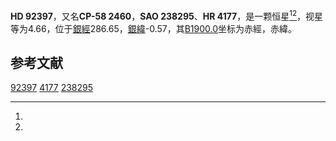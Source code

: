 {{Starbox begin
| name = HD 92397
}}
{{Starbox observe
| epoch = [[J2000.0|J2000.0]]
| constell = {{星座名待查}}<ref name=SIMBAD>{{cite web
 | url=http://simbad.u-strasbg.fr/simbad/sim-id?Ident=HR+4177
 | title=Pulsating variable Star
 | publisher=Centre de Données astronomiques de Strasbourg
 | work=SIMBAD
 | accessdate=2012-07-13
 | archive-date=2016-03-17
 | archive-url=https://web.archive.org/web/20160317141608/http://simbad.u-strasbg.fr/simbad/sim-id?Ident=HR+4177
 | dead-url=no
 }}</ref><ref name=DATA>{{cite web
 | url=http://vizier.u-strasbg.fr/viz-bin/VizieR-5?-out.add=.&-source=5050&-corr=PK=HR&-out.max=9999&HR=4177
 | title=VizieR Detailed Page
 | accessdate=2012-07-13
 | archive-date=2016-03-05
 | archive-url=https://web.archive.org/web/20160305080208/http://vizier.u-strasbg.fr/viz-bin/VizieR-5?-out.add=.&-source=5050&-corr=PK=HR&-out.max=9999&HR=4177
 | dead-url=no
 }}</ref>
| 星官 = 
| ra = {{RA|10|38|45.1}}<ref name=SIMBAD /><ref name=DATA />
| dec = {{DEC|-59|10|59}}<ref name=SIMBAD /><ref name=DATA />
| appmag_v = 4.66<ref name=SIMBAD /><ref name=DATA />
}}
{{Starbox character
| class = K4-5III:<ref name=SIMBAD /><ref name=DATA />
| b-v = 1.48<ref name=SIMBAD /><ref name=DATA />
| u-b = 0.97<ref name=SIMBAD /><ref name=DATA />
| r-i = 0.9<ref name=SIMBAD /><ref name=DATA />
| variable = 
}}
{{Starbox astrometry
| radial_v = 0.97
| prop_mo_ra = 11
| parallax = 0.016
| p_error = 
}}
{{Starbox catalog
| names =CP-58 2460，[[SAO星表|SAO]] 238295，[[HD星表|HD]] 92397，[[HR星表|HR]] 4177}}
{{Starbox reference |Simbad=HR+4177}}
{{Starbox end}}

'''HD 92397'''，又名'''CP-58 2460'''，'''SAO 238295'''、'''HR 4177'''，是一颗恒星<ref name=SIMBAD /><ref name=DATA />，视星等为4.66，位于[[銀道座標系|銀經]]286.65，[[銀道座標系|銀緯]]-0.57，其[[B1900.0|B1900.0]]坐标为赤經{{RA|10|34|56.5}}，赤緯{{DEC|-58|-0.57|45}}。

== 参考文献 ==
{{reflist}}

{{star-stub}}

[[Category:HD和HDE天體|92397]]
[[Category:HR天體|4177]]
[[Category:SAO天體|238295]]